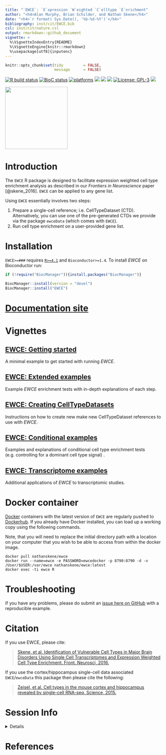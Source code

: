 ```yaml
---
title: "`EWCE`: `E`xpression `W`eighted `C`elltype `E`nrichment"
author: "<h4>Alan Murphy, Brian Schilder, and Nathan Skene</h4>"
date: "<h4>`r format( Sys.Date(), '%b-%d-%Y')`</h4>"
bibliography: inst/cit/EWCE.bib
csl: inst/cit/nature.csl
output: rmarkdown::github_document
vignette: >
  %\VignetteIndexEntry{README}
  %\VignetteEngine{knitr::rmarkdown}
  %\usepackage[utf8]{inputenc}    
---
```


```r
knitr::opts_chunk$set(tidy         = FALSE, 
                      message      = FALSE) 
```

<!-- badges: start -->
<!-- badger::badge_last_commit()  -->
<!-- badger::badge_license() -->
<!-- badger::badge_codecov() -->
[![R build status](https://github.com/nathanskene/EWCE/workflows/R-CMD-check-bioc/badge.svg)](https://github.com/nathanskene/EWCE/actions) 
[![BioC status](http://www.bioconductor.org/shields/build/release/bioc/EWCE.svg)](https://bioconductor.org/checkResults/release/bioc-LATEST/EWCE)
[![platforms](http://www.bioconductor.org/images/shields/availability/all.svg)](http://www.bioconductor.org/packages/devel/data/experiment/html/ewce.html#archives)
[![](https://img.shields.io/badge/doi-10.18129/B9.bioc.EWCE%20-green.svg)](https://doi.org/10.18129/B9.bioc.EWCE )
[![](https://img.shields.io/github/last-commit/nathanskene/EWCE.svg)](https://github.com/nathanskene/EWCE/commits/master)
[![](https://codecov.io/gh/nathanskene/EWCE/branch/master/graph/badge.svg)](https://codecov.io/gh/nathanskene/EWCE)
[![License: GPL-3](https://img.shields.io/badge/license-GPL--3-blue.svg)](https://cran.r-project.org/web/licenses/GPL-3)
[![](https://img.shields.io/badge/download-2145/total-blue.svg)](https://bioconductor.org/packages/stats/bioc/EWCE)
<!-- badges: end -->

<img height="200" src="https://github.com/bschilder/EWCE/raw/DelayedArray/inst/hex/EWCE.png">

# Introduction

The `EWCE` R package is designed to facilitate expression weighted cell type
enrichment analysis as described in our *Frontiers in Neuroscience* 
paper [@skene_2016]. `EWCE` can be applied to any gene list. 
 
Using `EWCE` essentially involves two steps:

1. Prepare a single-cell reference; i.e. CellTypeDataset (CTD). Alternatively, 
you can use one of the pre-generated CTDs we provide via the package `ewceData`
(which comes with `EWCE`).  
2. Run cell type enrichment on a user-provided gene list.

# Installation

`EWCE>=###` requires [`R>=4.1`](https://www.r-project.org/) 
and `Bioconductor>=1.4`. 
To install *EWCE* on Bioconductor run:

```r
if (!require("BiocManager")){install.packages("BiocManager")}

BiocManager::install(version = "devel")
BiocManager::install("EWCE") 
```

# [Documentation site](https://nathanskene.github.io/EWCE)

# Vignettes

## [EWCE: Getting started](https://nathanskene.github.io/EWCE/articles/EWCE.html)

A minimal example to get started with running *EWCE*.

## [EWCE: Extended examples](https://nathanskene.github.io/EWCE/articles/extended.html)

Example *EWCE* enrichment tests with in-depth explanations of each step. 

## [EWCE: Creating CellTypeDatasets](https://nathanskene.github.io/EWCE/articles/create_CTD.html)

Instructions on how to create new make new CellTypeDataset references
to use with *EWCE*.

## [EWCE: Conditional examples](https://nathanskene.github.io/EWCE/articles/conditional.html)

Examples and explanations of conditional cell type enrichment tests 
(e.g. controlling for a dominant cell type signal) .

## [EWCE: Transcriptome examples](https://nathanskene.github.io/EWCE/articles/transcriptomes.html)

Additional applications of *EWCE* to transcriptomic studies.


# Docker container

[Docker](https://www.docker.com/) containers with 
the latest version of `EWCE` are regularly pushed to [Dockerhub](https://hub.docker.com/).
If you already have Docker installed,
you can load up a working copy using the following commands.  

Note, that you will need to replace the initial directory path 
with a location on your computer that you wish to be able to
access from within the docker image.

```
docker pull nathanskene/ewce
docker run --name=ewce -e PASSWORD=ewcedocker -p 8790:8790 -d -v /User/$USER:/var/ewce nathanskene/ewce:latest
docker exec -ti ewce R
```

# Troubleshooting

If you have any problems, please do submit an [issue here on GitHub](https://github.com/NathanSkene/EWCE/issues) with a reproducible example.


# Citation

If you use EWCE, please cite:

> [Skene, et al. Identification of Vulnerable Cell 
Types in Major Brain Disorders Using Single Cell Transcriptomes 
and Expression Weighted Cell Type Enrichment. Front. Neurosci, 2016.](https://www.frontiersin.org/articles/10.3389/fnins.2016.00016/full)

If you use the cortex/hippocampus single-cell data associated 
`EWCE`/`ewceData` this package then please cite the following:

> [Zeisel, et al. Cell types in the mouse cortex and
hippocampus revealed by single-cell RNA-seq. Science, 2015.
](http://www.sciencemag.org/content/early/2015/02/18/science.aaa1934.abstract)


# Session Info

<details>

```r
utils::sessionInfo()
```

</details>


# References

